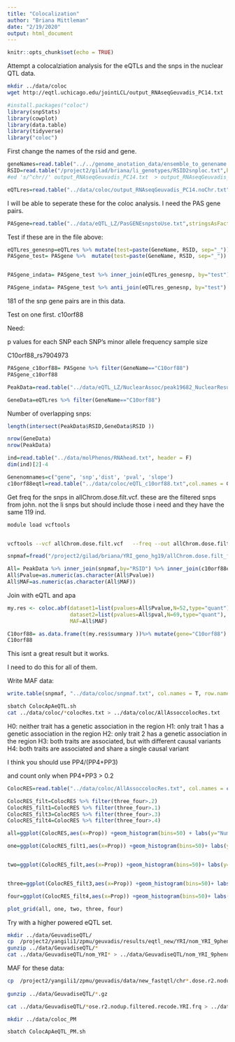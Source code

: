```yaml
---
title: "Colocalization"
author: "Briana Mittleman"
date: "2/19/2020"
output: html_document
---
```


```r
knitr::opts_chunk$set(echo = TRUE)
```

Attempt a colocalziation analysis for the eQTLs and the snps in the nuclear QTL data.  

```bash
mkdir ../data/coloc
wget http://eqtl.uchicago.edu/jointLCL/output_RNAseqGeuvadis_PC14.txt
```

```r
#install.packages("coloc")
library(snpStats)
library(cowplot)
library(data.table)
library(tidyverse)
library("coloc")
```
First change the names of the rsid and gene. 
```r

geneNames=read.table("../../genome_anotation_data/ensemble_to_genename.txt", sep="\t", col.names = c('gene_id', 'GeneName', 'source' ),stringsAsFactors = F, header = T)
RSID=read.table("/project2/gilad/briana/li_genotypes/RSID2snploc.txt",header = T, stringsAsFactors = F)
#ed 's/^chr//' output_RNAseqGeuvadis_PC14.txt  > output_RNAseqGeuvadis_PC14.noChr.txt 

eQTLres=read.table("../data/coloc/output_RNAseqGeuvadis_PC14.noChr.txt",header = T, stringsAsFactors = F)  %>% separate(snps,into=c("chr", "pos"), sep="\\.")%>% separate(gene,into=c("gene_id", "extra"), sep="\\.")  %>% mutate(snp=paste(chr,pos, sep=":")) %>% inner_join(RSID,by="snp") %>% inner_join(geneNames, by="gene_id") %>% select(RSID, GeneName,pvalue, beta)

```
I will be able to seperate these for the coloc analysis. I need the PAS gene pairs.  

```r
PASgene=read.table("../data/eQTL_LZ/PasGENEsnpstoUse.txt",stringsAsFactors = F, col.names = c("GeneName", "PAS", "RSID") ) 
```

Test if these are in the file above:  

```r
eQTLres_genesnp=eQTLres %>% mutate(test=paste(GeneName, RSID, sep="_")) %>% select(test)
PASgene_test= PASgene %>%  mutate(test=paste(GeneName, RSID, sep="_")) %>% select(test)


PASgene_indata= PASgene_test %>% inner_join(eQTLres_genesnp, by="test")

PASgene_indata= PASgene_test %>% anti_join(eQTLres_genesnp, by="test")

```

181 of the snp gene pairs are in this data.  

Test on one first.  c10orf88 


Need: 

p values for each SNP
each SNP’s minor allele frequency
sample size

C10orf88_rs7904973

```r
PASgene_c10orf88= PASgene %>% filter(GeneName=="C10orf88")
PASgene_c10orf88
```

```r
PeakData=read.table("../data/eQTL_LZ/NuclearAssoc/peak19682_NuclearResults4LZ.txt",col.names = c("RSID","Pvalue_APA"),stringsAsFactors = F) %>% mutate(sampleSizeAPA=52)

GeneData=eQTLres %>% filter(GeneName=="C10orf88")
```

Number of overlapping snps:  

```r
length(intersect(PeakData$RSID,GeneData$RSID ))

nrow(GeneData)
nrow(PeakData)
```

```r
ind=read.table("../data/molPhenos/RNAhead.txt", header = F)
dim(ind)[2]-4
```

```r
Genenomnames=c("gene", 'snp','dist', 'pval', 'slope')
c10orf88eqtl=read.table("../data/coloc/eQTL_c10orf88.txt",col.names = Genenomnames,stringsAsFactors = F) %>% mutate(SampleSizeE=69) %>% inner_join(RSID, by="snp")


```
Get freq for the snps in allChrom.dose.filt.vcf. these are the filtered snps from john. not the li snps but should include those i need and they have the same 119 ind. 

```bash
module load vcftools


vcftools --vcf allChrom.dose.filt.vcf   --freq --out allChrom.dose.filt_freq

```






```r
snpmaf=fread("/project2/gilad/briana/YRI_geno_hg19/allChrom.dose.filt_freq.frq",skip = 1, col.names = c("chr", "loc", "nAlles", "nchr", "allele1", "allele2")) %>% mutate(snp=paste(chr, loc, sep=":")) %>% separate("allele2", into=c("allele", "MAF2"), sep=":") %>%separate("allele1", into=c("allele", "MAF1"), sep=":")  %>% mutate(MAF= ifelse(MAF1 < MAF2, MAF1, MAF2))%>%  inner_join(RSID, by="snp") %>% select(RSID, MAF)
```
```r

All= PeakData %>% inner_join(snpmaf,by="RSID") %>% inner_join(c10orf88eqtl, by="RSID")
All$Pvalue=as.numeric(as.character(All$Pvalue))
All$MAF=as.numeric(as.character(All$MAF))

```

Join with eQTL and apa  

```r
my.res <- coloc.abf(dataset1=list(pvalues=All$Pvalue,N=52,type="quant"),
                    dataset2=list(pvalues=All$pval,N=69,type="quant"),
                    MAF=All$MAF)

C10orf88= as.data.frame(t(my.res$summary ))%>% mutate(gene="C10orf88")
C10orf88
```


This isnt a great result but it works.   


I need to do this for all of them. 


Write MAF data:  

```r
write.table(snpmaf, "../data/coloc/snpmaf.txt", col.names = T, row.names = F, quote = F)
```

```bash
sbatch ColocApAeQTL.sh
cat ../data/coloc/*colocRes.txt > ../data/coloc/AllAssoccolocRes.txt
```

H0: neither trait has a genetic association in the region
H1: only trait 1 has a genetic association in the region
H2: only trait 2 has a genetic association in the region
H3: both traits are associated, but with different causal variants
H4: both traits are associated and share a single causal variant


I think you should use PP4/(PP4+PP3)

and count only when PP4+PP3 > 0.2

```r
ColocRES=read.table("../data/coloc/AllAssoccolocRes.txt", col.names = c("nsnp",'Neither', 'apaQTL', 'eQTL', 'DifferentSnps', 'Coloc','gene'),stringsAsFactors = F) %>% select(-nsnp) %>% mutate(three_four=DifferentSnps+Coloc, Prop=Coloc/three_four)

ColocRES_filt=ColocRES %>% filter(three_four>.2)
ColocRES_filt1=ColocRES %>% filter(three_four>.1)
ColocRES_filt3=ColocRES %>% filter(three_four>.3)
ColocRES_filt4=ColocRES %>% filter(three_four>.4)

```

```r
all=ggplot(ColocRES,aes(x=Prop)) +geom_histogram(bins=50) + labs(y="Number of Genes", x="PP4/(PP3+PP4)", title=paste("All Genes ", nrow(ColocRES), sep=": "))

one=ggplot(ColocRES_filt1,aes(x=Prop)) +geom_histogram(bins=50)+ labs(y="Number of Genes", x="PP4/(PP3+PP4)", title=paste("PP3+PP4 > .1 : ", nrow(ColocRES_filt1), "genes" , sep=" "))


two=ggplot(ColocRES_filt,aes(x=Prop)) +geom_histogram(bins=50)+ labs(y="Number of Genes", x="PP4/(PP3+PP4)", title=paste("PP3+PP4 > .2 :", nrow(ColocRES_filt), "genes", sep=" "))


three=ggplot(ColocRES_filt3,aes(x=Prop)) +geom_histogram(bins=50)+ labs(y="Number of Genes", x="PP4/(PP3+PP4)", title=paste("PP3+PP4 > .3 : ", nrow(ColocRES_filt3), "genes", sep=" "))

four=ggplot(ColocRES_filt4,aes(x=Prop)) +geom_histogram(bins=50)+ labs(y="Number of Genes", x="PP4/(PP3+PP4)", title=paste("PP3+PP4 > .4 :", nrow(ColocRES_filt4), 'genes', sep=" "))
```


```r
plot_grid(all, one, two, three, four)
```

Try with a higher powered eQTL set.  


```bash
mkdir ../data/GeuvadiseQTL/
cp  /project2/yangili1/zpmu/geuvadis/results/eqtl_new/YRI/nom_YRI_9phenoPC_*.txt.gz ../data/GeuvadiseQTL/
gunzip ../data/GeuvadiseQTL/*
cat ../data/GeuvadiseQTL/nom_YRI* > ../data/GeuvadiseQTL/nom_YRI_9phenoPCALL.txt

```

MAF for these data:  

```bash
cp  /project2/yangili1/zpmu/geuvadis/data/new_fastqtl/chr*.dose.r2.nodup.filtered.recode.YRI.frq.gz ../data/GeuvadiseQTL/
  
gunzip ../data/GeuvadiseQTL/*.gz

cat ../data/GeuvadiseQTL/*ose.r2.nodup.filtered.recode.YRI.frq > ../data/GeuvadiseQTL/allMAFRes.txt

mkdir ../data/coloc_PM

sbatch ColocApAeQTL_PM.sh
```



